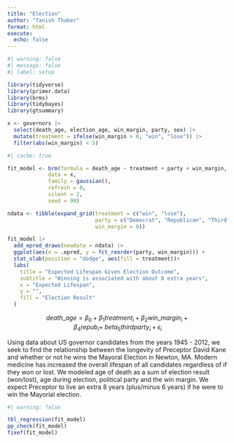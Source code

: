 ```yaml
---
title: "Election"
author: "Tanish Thaker"
format: html
execute: 
  echo: false
---
```


```r
#| warning: false
#| message: false
#| label: setup

library(tidyverse)
library(primer.data)
library(brms)
library(tidybayes)
library(gtsummary)

x <- governors |> 
  select(death_age, election_age, win_margin, party, sex) |> 
  mutate(treatment = ifelse(win_margin > 0, "win", "lose")) |> 
  filter(abs(win_margin) < 5)
```

```r
#| cache: true

fit_model <- brm(formula = death_age ~ treatment + party + win_margin,  
             data = x,
             family = gaussian(),
             refresh = 0,
             silent = 2,
             seed = 99)
```

```r
ndata <- tibble(expand_grid(treatment = c("win", "lose"), 
                            party = c("Democrat", "Republican", "Third party"),
                            win_margin = 0))

fit_model |> 
  add_epred_draws(newdata = ndata) |>
  ggplot(aes(x = .epred, y = fct_reorder(party, win_margin))) +
  stat_slab(position = "dodge", aes(fill = treatment))+
  labs(
    title = "Expected Lifespan Given Election Outcome",
    subtitle = "Winning is associated with about 8 extra years",
    x = "Expected Lifespan",
    y = "",
    fill = "Election Result"
  )
```

$$death\_age = \beta_{0} + \beta_{1} treatment_i + \beta_{2}win\_margin_i + \beta_{4}repub_i + \ beta_{5}thirdparty_i + \epsilon_{i}$$

Using data about US governor candidates from the years 1945 - 2012, we seek to find the relationship between the longevity of Preceptor David Kane and whether or not he wins the Mayoral Election in Newton, MA. Modern medicine has increased the overall lifespan of all candidates regardless of if they won or lost. We modeled age of death as a sum of election result (won/lost), age during election, political party and the win margin. We expect Preceptor to live an extra 8 years (plus/minus 6 years) if he were to win the Mayorial election.


```r
#| warning: false

tbl_regression(fit_model)
pp_check(fit_model)
fixef(fit_model)
```


